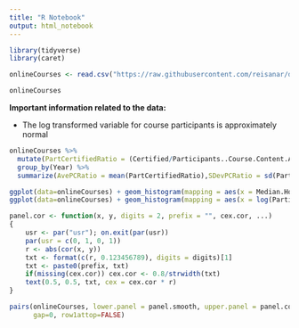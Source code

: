 ---
title: "R Notebook"
output: html_notebook
---

```{r}
library(tidyverse)
library(caret)
```


```{r}
onlineCourses <- read.csv("https://raw.githubusercontent.com/reisanar/datasets/master/harvardMIT.csv")
```

```{r}
onlineCourses
```

__Important information related to the data:__

- The log transformed variable for course participants is approximately normal

```{r}
onlineCourses %>% 
  mutate(PartCertifiedRatio = (Certified/Participants..Course.Content.Accessed.)*100) %>% 
  group_by(Year) %>% 
  summarize(AvePCRatio = mean(PartCertifiedRatio),SDevPCRatio = sd(PartCertifiedRatio))
```


```{r}
ggplot(data=onlineCourses) + geom_histogram(mapping = aes(x = Median.Hours.for.Certification))
ggplot(data=onlineCourses) + geom_histogram(mapping = aes(x = log(Participants..Course.Content.Accessed.)))
```

```{r}
panel.cor <- function(x, y, digits = 2, prefix = "", cex.cor, ...) 
{ 
    usr <- par("usr"); on.exit(par(usr)) 
    par(usr = c(0, 1, 0, 1)) 
    r <- abs(cor(x, y)) 
    txt <- format(c(r, 0.123456789), digits = digits)[1] 
    txt <- paste0(prefix, txt) 
    if(missing(cex.cor)) cex.cor <- 0.8/strwidth(txt) 
    text(0.5, 0.5, txt, cex = cex.cor * r) 
} 

pairs(onlineCourses, lower.panel = panel.smooth, upper.panel = panel.cor, 
      gap=0, row1attop=FALSE) 
```

